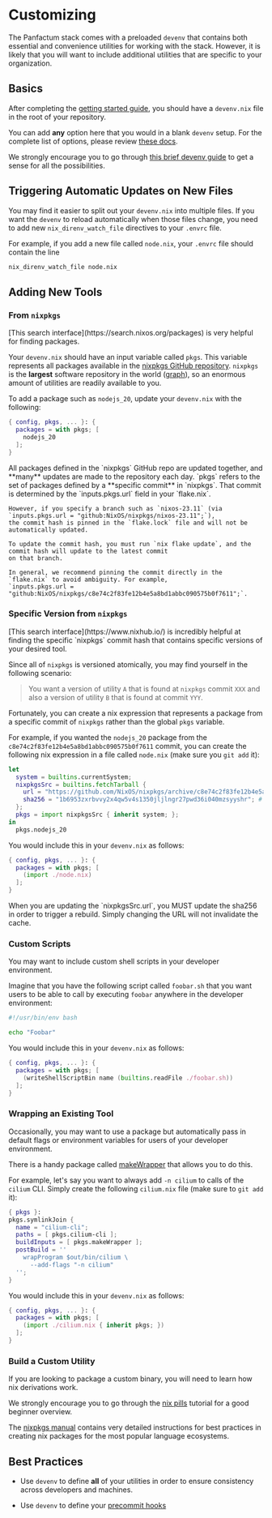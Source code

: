 
# Customizing

The Panfactum stack comes with a preloaded `devenv` that contains both essential and convenience utilities
for working with the stack. However, it is likely that you will want to include additional utilities that are
specific to your organization.

## Basics

After completing the [getting started guide](../getting-started/repo-setup), you should have a `devenv.nix`
file in the root of your repository.

You can add **any** option here that you would in a blank `devenv` setup. For the complete list of options,
please review [these docs](https://devenv.sh/reference/options/).

We strongly encourage you to go through [this brief devenv guide](https://devenv.sh/basics/) to get a sense for all the possibilities.

## Triggering Automatic Updates on New Files

You may find it easier to split out your `devenv.nix` into multiple files. If you want the `devenv` to reload
automatically when those files change, you need to add new `nix_direnv_watch_file` directives to your
`.envrc` file.

For example, if you add a new file called `node.nix`, your `.envrc` file should contain the line

```bash
nix_direnv_watch_file node.nix
```

## Adding New Tools

### From `nixpkgs`

<Alert severity="info">
    [This search interface](https://search.nixos.org/packages) is very helpful for finding packages.
</Alert>

Your `devenv.nix` should have an input variable called `pkgs`. This variable represents all packages
available in the [nixpkgs GitHub repository](https://github.com/NixOS/nixpkgs).
`nixpkgs` is the **largest** software repository in the world ([graph](https://repology.org/repositories/graphs)),
so an enormous amount of utilities are readily available to you.

To add a package such as `nodejs_20`, update your `devenv.nix` with the following:

```nix
{ config, pkgs, ... }: {
  packages = with pkgs; [
    nodejs_20
  ];
}
```

<Alert severity="warning">
    All packages defined in the `nixpkgs` GitHub repo are updated together,
    and **many** updates are made to the repository each day.
    `pkgs` refers to the set of packages defined by a **specific commit** in `nixpkgs`.
    That commit is determined by the `inputs.pkgs.url` field in your `flake.nix`.

    However, if you specify a branch such as `nixos-23.11` (via `inputs.pkgs.url = "github:NixOS/nixpkgs/nixos-23.11";`),
    the commit hash is pinned in the `flake.lock` file and will not be automatically updated.

    To update the commit hash, you must run `nix flake update`, and the commit hash will update to the latest commit
    on that branch.

    In general, we recommend pinning the commit directly in the `flake.nix` to avoid ambiguity. For example,
    `inputs.pkgs.url = "github:NixOS/nixpkgs/c8e74c2f83fe12b4e5a8bd1abbc090575b0f7611";`.
</Alert>

### Specific Version from `nixpkgs`

<Alert severity="info">
    [This search interface](https://www.nixhub.io/) is incredibly
    helpful at finding the specific `nixpkgs` commit hash that contains specific versions of your desired tool.
</Alert>

Since all of `nixpkgs` is versioned atomically, you may find yourself in the following scenario:

> You want a version of utility `A` that is found at `nixpkgs` commit `XXX` and also a version of utility
`B` that is found at commit `YYY`.

Fortunately, you can create a nix expression that represents a package from a specific commit of `nixpkgs`
rather than the global `pkgs` variable.

For example, if you wanted the `nodejs_20` package from the `c8e74c2f83fe12b4e5a8bd1abbc090575b0f7611`
commit, you can create the following nix expression in a file called `node.nix` (make sure you `git add` it):

```nix
let
  system = builtins.currentSystem;
  nixpkgsSrc = builtins.fetchTarball {
    url = "https://github.com/NixOS/nixpkgs/archive/c8e74c2f83fe12b4e5a8bd1abbc090575b0f7611.tar.gz";
    sha256 = "1b6953zxrbvvy2x4qw5v4s1350jljlngr27pwd36i040mzsyyshr"; # Update if using a different commit
  };
  pkgs = import nixpkgsSrc { inherit system; };
in
  pkgs.nodejs_20
```

You would include this in your `devenv.nix` as follows:

```nix
{ config, pkgs, ... }: {
  packages = with pkgs; [
    (import ./node.nix)
  ];
}
```

<Alert severity="warning">
    When you are updating the `nixpkgsSrc.url`, you MUST update the sha256 in order to trigger a rebuild. Simply
    changing the URL will not invalidate the cache.
</Alert>

### Custom Scripts

You may want to include custom shell scripts in your developer environment.

Imagine that you have the following script called `foobar.sh` that you want users to be able to call by
executing `foobar` anywhere in the developer environment:

```bash
#!/usr/bin/env bash

echo "Foobar"
```

You would include this in your `devenv.nix` as follows:

```nix
{ config, pkgs, ... }: {
  packages = with pkgs; [
    (writeShellScriptBin name (builtins.readFile ./foobar.sh))
  ];
}
```

### Wrapping an Existing Tool

Occasionally, you may want to use a package but automatically pass in default flags or
environment variables for users of your developer environment.

There is a handy package called
[makeWrapper](https://github.com/NixOS/nixpkgs/blob/master/pkgs/build-support/setup-hooks/make-wrapper.sh)
that allows you to do this.

For example, let's say you want to always add `-n cilium` to calls of the `cilium` CLI. Simply create the following
`cilium.nix` file (make sure to `git add` it):

```nix
{ pkgs }:
pkgs.symlinkJoin {
  name = "cilium-cli";
  paths = [ pkgs.cilium-cli ];
  buildInputs = [ pkgs.makeWrapper ];
  postBuild = ''
    wrapProgram $out/bin/cilium \
      --add-flags "-n cilium"
  '';
}
```

You would include this in your `devenv.nix` as follows:

```nix
{ config, pkgs, ... }: {
  packages = with pkgs; [
    (import ./cilium.nix { inherit pkgs; })
  ];
}
```

### Build a Custom Utility

If you are looking to package a custom binary, you will need to learn how nix derivations work.

We strongly encourage you to go through the [nix pills](https://nixos.org/guides/nix-pills/why-you-should-give-it-a-try)
tutorial for a good beginner overview.

The [nixpkgs manual](https://ryantm.github.io/nixpkgs/#preface) contains very detailed instructions
for best practices in creating nix packages for the most popular language ecosystems.

## Best Practices

- Use `devenv` to define **all** of your utilities in order to ensure
consistency across developers and machines.

- Use `devenv` to define your [precommit hooks](https://devenv.sh/pre-commit-hooks/)